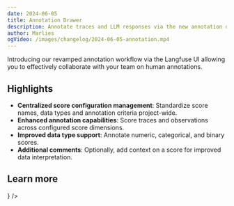 ```yaml
---
date: 2024-06-05
title: Annotation Drawer
description: Annotate traces and LLM responses via the new annotation drawer. You can define a standardized set of scores and criteria for your project.
author: Marlies
ogVideo: /images/changelog/2024-06-05-annotation.mp4
---
```



<ChangelogHeader />

Introducing our revamped annotation workflow via the Langfuse UI allowing you to effectively collaborate with your team on human annotations.

## Highlights

- **Centralized score configuration management**: Standardize score names, data types and annotation criteria project-wide.
- **Enhanced annotation capabilities**: Score traces and observations across configured score dimensions.
- **Improved data type support**: Annotate numeric, categorical, and binary scores.
- **Additional comments**: Optionally, add context on a score for improved data interpretation.

## Learn more


<Cards num={3}>
  <Card title="Docs" href="/docs/scores/annotation" icon={<BookOpen />} />
</Cards>
